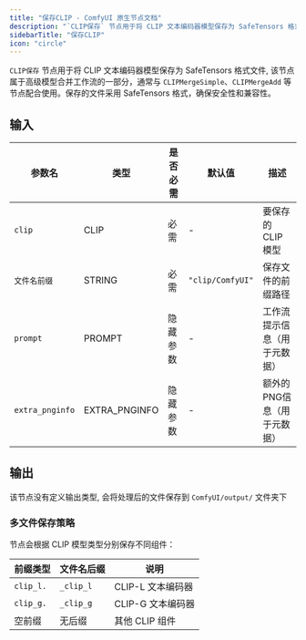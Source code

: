 ```yaml
---
title: "保存CLIP - ComfyUI 原生节点文档"
description: "`CLIP保存` 节点用于将 CLIP 文本编码器模型保存为 SafeTensors 格式文件, 该节点属于高级模型合并工作流的一部分，通常与 `CLIPMergeSimple`、`CLIPMergeAdd` 等节点配合使用。保存的文件采用 SafeTensors 格式，确保安全性和兼容性。"
sidebarTitle: "保存CLIP"
icon: "circle"
---
```


`CLIP保存` 节点用于将 CLIP 文本编码器模型保存为 SafeTensors 格式文件, 该节点属于高级模型合并工作流的一部分，通常与 `CLIPMergeSimple`、`CLIPMergeAdd` 等节点配合使用。保存的文件采用 SafeTensors 格式，确保安全性和兼容性。

## 输入

| 参数名 | 类型 | 是否必需 | 默认值 | 描述 |
|--------|------|----------|--------|------|
| `clip` | CLIP | 必需 | - | 要保存的 CLIP 模型 |
| `文件名前缀` | STRING | 必需 | `"clip/ComfyUI"` | 保存文件的前缀路径 |
| `prompt` | PROMPT | 隐藏参数 | - | 工作流提示信息（用于元数据） |
| `extra_pnginfo` | EXTRA_PNGINFO | 隐藏参数 | - | 额外的PNG信息（用于元数据） |

## 输出

该节点没有定义输出类型, 会将处理后的文件保存到 `ComfyUI/output/` 文件夹下

### 多文件保存策略

节点会根据 CLIP 模型类型分别保存不同组件：

| 前缀类型 | 文件名后缀 | 说明 |
|----------|------------|------|
| `clip_l.` | `_clip_l` | CLIP-L 文本编码器 |
| `clip_g.` | `_clip_g` | CLIP-G 文本编码器 |
| 空前缀 | 无后缀 | 其他 CLIP 组件 |
